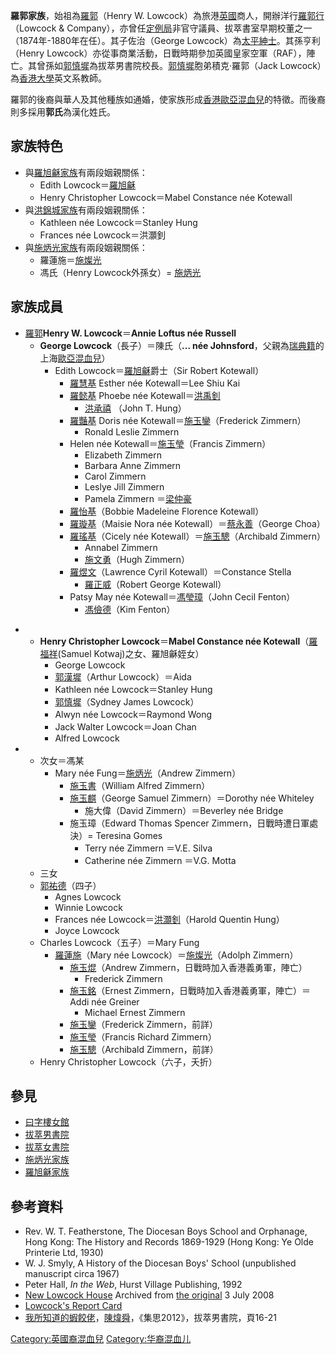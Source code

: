'''羅郭家族'''，始祖為[[羅郭|羅郭]]（Henry W. Lowcock）為旅港[[英國|英國]]商人，開辦洋行[[羅郭行|羅郭行]]（Lowcock & Company），亦曾任[[香港立法會|定例局]]非官守議員、拔萃書室早期校董之一（1874年-1880年在任）。其子佐治（George Lowcock）為[[太平紳士|太平紳士]]。其孫亨利（Henry Lowcock）亦從事商業活動，日戰時期參加英國皇家空軍（RAF），陣亡。其曾孫如[[郭慎墀|郭慎墀]]為拔萃男書院校長。[[郭慎墀|郭慎墀]]胞弟積克‧羅郭（Jack Lowcock）為[[香港大學|香港大學]]英文系教師。

羅郭的後裔與華人及其他種族如通婚，使家族形成[[香港歐亞混血兒|香港歐亞混血兒]]的特徵。而後裔則多採用'''郭氏'''為漢化姓氏。

==家族特色==
* 與[[羅旭龢家族|羅旭龢家族]]有兩段姻親關係：
** Edith Lowcock＝[[羅旭龢|羅旭龢]]
** Henry Christopher Lowcock＝Mabel Constance née Kotewall
* 與[[洪錦城家族|洪錦城家族]]有兩段姻親關係：
** Kathleen née Lowcock＝Stanley Hung
** Frances née Lowcock＝洪灝釗
* 與[[施炳光家族|施炳光家族]]有兩段姻親關係：
** 羅蓮施＝[[施燦光|施燦光]]
** 馮氏（Henry Lowcock外孫女）= [[施炳光|施炳光]]

==家族成員==
* [[羅郭|羅郭]]'''Henry W. Lowcock'''＝'''Annie Loftus née Russell'''
** '''George Lowcock'''（長子）＝陳氏（'''... née Johnsford'''，父親為[[瑞典|瑞典籍]]的上海[[歐亞混血兒|歐亞混血兒]]）
*** Edith Lowcock＝[[羅旭龢|羅旭龢]]爵士（Sir Robert Kotewall）
**** [[羅慧基|羅慧基]] Esther née Kotewall＝Lee Shiu Kai
**** [[羅懿基|羅懿基]] Phoebe née Kotewall＝[[洪禹釗|洪禹釗]]
***** [[洪承禧|洪承禧]] （John T. Hung）
**** [[羅豔基|羅豔基]] Doris née Kotewall＝[[施玉鑾|施玉鑾]]（Frederick Zimmern）
***** Ronald Leslie Zimmern 
**** Helen née Kotewall＝[[施玉瑩|施玉瑩]]（Francis Zimmern）
***** Elizabeth Zimmern 
***** Barbara Anne Zimmern 
***** Carol Zimmern 
***** Leslye Jill Zimmern 
***** Pamela Zimmern ＝[[梁仲豪|梁仲豪]] 
**** [[羅怡基|羅怡基]]（Bobbie Madeleine Florence Kotewall）
**** [[羅璇基|羅璇基]]（Maisie Nora née Kotewall）＝[[蔡永善|蔡永善]]（George Choa）
**** [[羅瑤基|羅瑤基]]（Cicely née Kotewall）＝[[施玉驄|施玉驄]]（Archibald Zimmern）
***** Annabel Zimmern 
***** [[施文勇|施文勇]]（Hugh Zimmern）
**** [[羅煜文|羅煜文]]（Lawrence Cyril Kotewall）＝Constance Stella
***** [[羅正威|羅正威]]（Robert George Kotewall）
**** Patsy May née Kotewall＝[[馮瑩璋|馮瑩璋]]（John Cecil Fenton）
***** [[馮儉德|馮儉德]]（Kim Fenton）

*** '''Henry Christopher Lowcock'''＝'''Mabel Constance née Kotewall'''（[[羅福祥|羅福祥]](Samuel Kotwaj)之女、羅旭龢姪女）
**** George Lowcock
****[[郭漢墀|郭漢墀]]（Arthur Lowcock）＝Aida
****Kathleen née Lowcock＝Stanley Hung
****[[郭慎墀|郭慎墀]]（Sydney James Lowcock）
****Alwyn née Lowcock＝Raymond Wong
****Jack Walter Lowcock＝Joan Chan
****Alfred Lowcock
** 次女＝馮某
*** Mary née Fung＝[[施炳光|施炳光]]（Andrew Zimmern）
**** [[施玉書|施玉書]]（William Alfred Zimmern）
**** [[施玉麒|施玉麒]]（George Samuel Zimmern）＝Dorothy née Whiteley 
***** 施大偉（David Zimmern）＝Beverley née Bridge 
**** 施玉璋（Edward Thomas Spencer Zimmern，日戰時遭日軍處決）= Teresina Gomes
***** Terry née Zimmern ＝V.E. Silva 
***** Catherine née Zimmern ＝V.G. Motta 
** 三女
** [[郭祐德|郭祐德]]（四子）
***Agnes Lowcock
***Winnie Lowcock
***Frances née Lowcock＝[[洪灝釗|洪灝釗]]（Harold Quentin Hung）
***Joyce Lowcock
** Charles Lowcock（五子）＝Mary Fung
***[[羅蓮施|羅蓮施]]（Mary née Lowcock）＝[[施燦光|施燦光]]（Adolph Zimmern）
**** [[施玉焜|施玉焜]]（Andrew Zimmern，日戰時加入香港義勇軍，陣亡）
***** Frederick Zimmern 
**** [[施玉銘|施玉銘]]（Ernest Zimmern，日戰時加入香港義勇軍，陣亡）＝Addi née Greiner 
***** Michael Ernest Zimmern 
**** [[施玉鑾|施玉鑾]]（Frederick Zimmern，前詳）
**** [[施玉瑩|施玉瑩]]（Francis Richard Zimmern）
**** [[施玉驄|施玉驄]]（Archibald Zimmern，前詳）
**Henry Christopher Lowcock（六子，夭折）

==參見==
* [[曰字樓女館|曰字樓女館]]
* [[拔萃男書院|拔萃男書院]]
* [[拔萃女書院|拔萃女書院]]
* [[施炳光家族|施炳光家族]]
* [[羅旭龢家族|羅旭龢家族]]

==參考資料==
* Rev. W. T. Featherstone, The Diocesan Boys School and Orphanage, Hong Kong: The History and Records 1869-1929 (Hong Kong: Ye Olde Printerie Ltd, 1930)  {{en icon}}
* W. J. Smyly, A History of the Diocesan Boys' School (unpublished manuscript circa 1967)  {{en icon}}
* Peter Hall, ''In the Web'', Hurst Village Publishing, 1992  {{en icon}}
*[https://web.archive.org/web/20080703175455/http://www.dsoba.org/events02-03/lowcockhouse02/ New Lowcock House] Archived from [http://dsoba.dsoba.com/events02-03/lowcockhouse02/index.html the original]{{dead link|date=2018年1月 |bot=InternetArchiveBot |fix-attempted=yes }} 3 July 2008 {{en icon}}
*[http://www.dsoba.com/oldboys/lowcockreport/index.html Lowcock's Report Card] {{dead link}} {{en icon}}
*[http://www.dsoba.com/index.php?option=com_content&view=article&id=406:-nicholas-lchan-93&catid=239:memories&Itemid=217 我所知道的蝦餃佬]，[[陳煒舜|陳煒舜]]，《集思2012》，拔萃男書院，頁16-21




{{DEFAULTSORT:Lowcock}}
[[Category:英國裔混血兒|Category:英國裔混血兒]]
[[Category:华裔混血儿|Category:华裔混血儿]]
